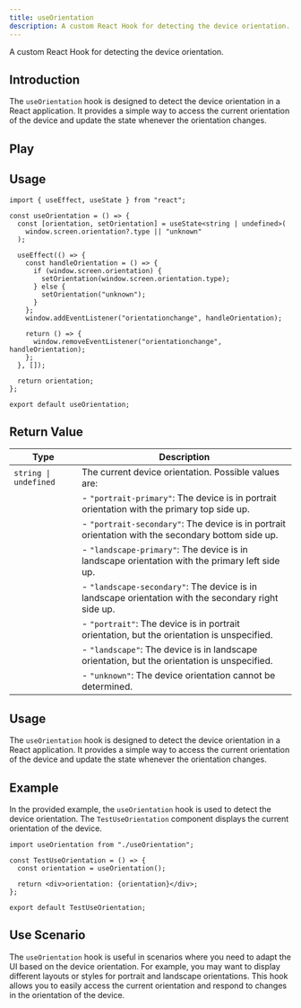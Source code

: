 ```yaml
---
title: useOrientation
description: A custom React Hook for detecting the device orientation.
---
```



A custom React Hook for detecting the device orientation.

## Introduction

The `useOrientation` hook is designed to detect the device orientation in a React application. It provides a simple way to access the current orientation of the device and update the state whenever the orientation changes.

## Play

<div>
  <UseOrientation client:only />
</div>

## Usage

```tsx
import { useEffect, useState } from "react";

const useOrientation = () => {
  const [orientation, setOrientation] = useState<string | undefined>(
    window.screen.orientation?.type || "unknown"
  );

  useEffect(() => {
    const handleOrientation = () => {
      if (window.screen.orientation) {
        setOrientation(window.screen.orientation.type);
      } else {
        setOrientation("unknown");
      }
    };
    window.addEventListener("orientationchange", handleOrientation);

    return () => {
      window.removeEventListener("orientationchange", handleOrientation);
    };
  }, []);

  return orientation;
};

export default useOrientation;
```

## Return Value

| Type                  | Description                                                                                         |
| --------------------- | --------------------------------------------------------------------------------------------------- |
| `string \| undefined` | The current device orientation. Possible values are:                                                |
|                       | - `"portrait-primary"`: The device is in portrait orientation with the primary top side up.         |
|                       | - `"portrait-secondary"`: The device is in portrait orientation with the secondary bottom side up.  |
|                       | - `"landscape-primary"`: The device is in landscape orientation with the primary left side up.      |
|                       | - `"landscape-secondary"`: The device is in landscape orientation with the secondary right side up. |
|                       | - `"portrait"`: The device is in portrait orientation, but the orientation is unspecified.          |
|                       | - `"landscape"`: The device is in landscape orientation, but the orientation is unspecified.        |
|                       | - `"unknown"`: The device orientation cannot be determined.                                         |

## Usage

The `useOrientation` hook is designed to detect the device orientation in a React application. It provides a simple way to access the current orientation of the device and update the state whenever the orientation changes.

## Example

In the provided example, the `useOrientation` hook is used to detect the device orientation. The `TestUseOrientation` component displays the current orientation of the device.

```tsx
import useOrientation from "./useOrientation";

const TestUseOrientation = () => {
  const orientation = useOrientation();

  return <div>orientation: {orientation}</div>;
};

export default TestUseOrientation;
```

## Use Scenario

The `useOrientation` hook is useful in scenarios where you need to adapt the UI based on the device orientation. For example, you may want to display different layouts or styles for portrait and landscape orientations. This hook allows you to easily access the current orientation and respond to changes in the orientation of the device.
